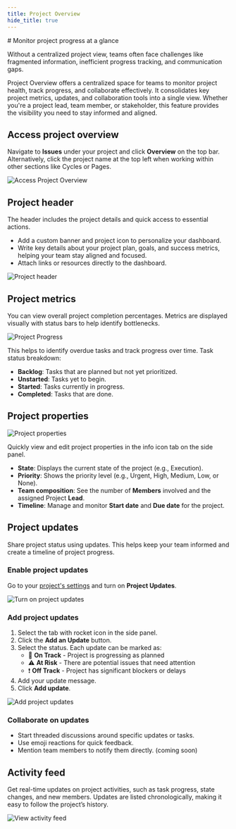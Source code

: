 ```yaml
---
title: Project Overview
hide_title: true
---
```



<div className="tag-wrapper">
# Monitor project progress at a glance
<Tags 
  tags={[ 
    { name: "Pro", additionalClass: "pro" }
  ]} 
 />
</div>

Without a centralized project view, teams often face challenges like fragmented information, inefficient progress tracking, and communication gaps. 

Project Overview offers a centralized space for teams to monitor project health, track progress, and collaborate effectively. It consolidates key project metrics, updates, and collaboration tools into a single view. Whether you're a project lead, team member, or stakeholder, this feature provides the visibility you need to stay informed and aligned.

## Access project overview

Navigate to **Issues** under your project and click **Overview** on the top bar. Alternatively, click the project name at the top left when working within other sections like Cycles or Pages.

![Access Project Overview](https://media.docs.plane.so/projects/access-project-overview.webp#center)

## Project header

The header includes the project details and quick access to essential actions.

- Add a custom banner and project icon to personalize your dashboard.
- Write key details about your project plan, goals, and success metrics, helping your team stay aligned and focused.
- Attach links or resources directly to the dashboard.

![Project header](https://media.docs.plane.so/projects/project-header.webp#center)

## Project metrics
You can view overall project completion percentages. Metrics are displayed visually with status bars to help identify bottlenecks.

![Project Progress](https://media.docs.plane.so/projects/project-progress.webp#center)

This helps to identify overdue tasks and track progress over time. Task status breakdown:
- **Backlog**: Tasks that are planned but not yet prioritized.
- **Unstarted**: Tasks yet to begin.
- **Started**: Tasks currently in progress.
- **Completed**: Tasks that are done.

## Project properties

![Project properties](https://media.docs.plane.so/projects/project-properties.webp#center)

Quickly view and edit project properties in the info icon tab on the side panel.

- **State**: Displays the current state of the project (e.g., Execution).
- **Priority**: Shows the priority level (e.g., Urgent, High, Medium, Low, or None).
- **Team composition**: See the number of **Members** involved and the assigned Project **Lead**.
- **Timeline**: Manage and monitor **Start date** and **Due date** for the project.

## Project updates
Share project status using updates. This helps keep your team informed and create a timeline of project progress.  

### Enable project updates

Go to your [project's settings](/core-concepts/projects/overview#project-settings) and turn on **Project Updates**.

![Turn on project updates](https://media.docs.plane.so/projects/turn-on-project-updates.webp#center)

### Add project updates

1. Select the tab with rocket icon in the side panel.
2. Click the **Add an Update** button.
2. Select the status. Each update can be marked as:
    - 🚀 **On Track** - Project is progressing as planned
    - ⚠️ **At Risk** - There are potential issues that need attention
    - ❗ **Off Track** - Project has significant blockers or delays
3. Add your update message.
4. Click **Add update**.

![Add project updates](https://media.docs.plane.so/projects/add-project-updates.webp#center)

### Collaborate on updates

- Start threaded discussions around specific updates or tasks.
- Use emoji reactions for quick feedback.
- Mention team members to notify them directly. (coming soon)

## Activity feed

Get real-time updates on project activities, such as task progress, state changes, and new members. Updates are listed chronologically, making it easy to follow the project’s history.

![View activity feed](https://media.docs.plane.so/projects/activity-feed.webp#center)
